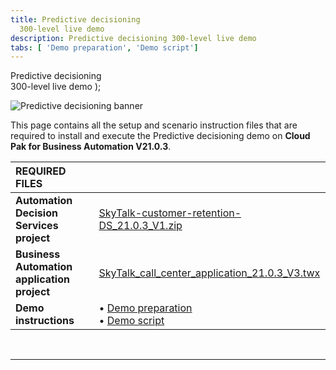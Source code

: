 ```yaml
---
title: Predictive decisioning
  300-level live demo
description: Predictive decisioning 300-level live demo
tabs: [ 'Demo preparation', 'Demo script']
---
```


  <span>
    Predictive decisioning <br/> 300-level live demo
  </span> );

![Predictive decisioning banner](./images/Predictive_Decisioning_Banner_V21.0.3.jpg)

<span id="top"></span>

This page contains all the setup and scenario instruction files that are required to install and execute the Predictive decisioning demo on **Cloud Pak for Business Automation V21.0.3**.

| REQUIRED FILES | |
| :---         | :--- |
| **Automation Decision Services project** | <a href="./SkyTalk-customer-retention-DS_21.0.3_V1.zip" target="_blank" rel="noreferrer">SkyTalk-customer-retention-DS_21.0.3_V1.zip</a> |
| **Business Automation application project** | <a href="./SkyTalk_call_center_Application - SkyTalk_call_center_application_21.0.3_V3.twx" target="_blank" rel="noreferrer">SkyTalk_call_center_application_21.0.3_V3.twx</a> |
| **Demo instructions** | • <a href="./demo-prep-v21.0.3.pdf" target="_blank" rel="noreferrer">Demo preparation</a> <br/> • <a href="./demo-script-v21.0.3.pdf" target="_blank" rel="noreferrer">Demo script</a> |

<br/>

***
